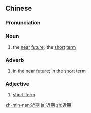 ==Chinese==
{{zh-forms}}

===Pronunciation===
{{zh-pron
|m=jìn期
|c=gan6 kei4
|mn=qz:kǔn-kî/xm,tp:kūn-kî/kh,zz:kīn-kî
|cat=n,adv,a
}}

===Noun===
{{zh-noun}}

# the [[near]] [[future]]; the [[short]] [[term]]

===Adverb===
{{zh-adv}}

# in the near future; in the short term

===Adjective===
{{zh-adj}}

# [[short-term]]

[[zh-min-nan:近期]]
[[ja:近期]]
[[zh:近期]]